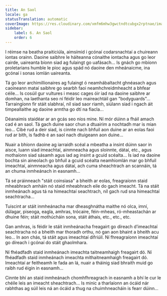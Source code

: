 ```yaml
---
title: An Saol
locale: ga
statusTranslation: automatic
coverImage: https://res.cloudinary.com/xmfm6mhw3gwctndtcubgx2rptnae/image/upload/v1740468922/small_cover_tratado_de_psicologia_revolucionaria_a4c0dca4e0.webp
sidebar:
    label: 6. An Saol
    order: 6
---
```

I réimse na beatha praiticiúla, aimsímid i gcónaí codarsnachtaí a chuireann iontas orainn. Daoine saibhre le háiteanna cónaithe iontacha agus go leor cairde, uaireanta bíonn siad ag fulaingt go uafásach... Is gnách go mbíonn proletarians humble le pioc agus spád nó daoine den mheánaicme, ina gcónaí i sonas iomlán uaireanta.

Tá go leor archimillionaires ag fulaingt ó neamhábaltacht ghnéasach agus caoineann mataí saibhre go searbh faoi neamhchreidmheacht a bhfear céile... Is cosúil gur vultures i measc cages óir iad na daoine saibhre ar domhan, na laethanta seo ní féidir leo maireachtáil gan "bodyguards"... Tarraingíonn fir stáit slabhraí, níl siad saor riamh, siúlann siad i ngach áit timpeallaithe ag daoine armtha go dtí na fiacla...

Déanaimis staidéar ar an gcás seo níos mine. Ní mór dúinn a fháil amach cad é an saol. Tá gach duine saor chun a dtuairim a nochtadh mar is mian leo... Cibé rud a deir siad, is cinnte nach bhfuil aon duine ar an eolas faoi rud ar bith, is fadhb é an saol nach dtuigeann aon duine...

Nuair a bhíonn daoine ag iarraidh scéal a mbeatha a insint dúinn saor in aisce, luann siad imeachtaí, ainmneacha agus sloinnte, dátaí, etc., agus mothaíonn siad sásamh agus iad ag insint a gcuid scéalta... Is iad na daoine bochta sin aineolach go bhfuil a gcuid scéalta neamhiomlán mar go bhfuil imeachtaí, ainmneacha agus dátaí, ach cuma sheachtrach an scannáin, tá an chuma inmheánach in easnamh...

Tá sé práinneach "stáit coinsiasa" a bheith ar eolas, freagraíonn staid mheabhrach amháin nó staid mheabhrach eile do gach imeacht. Tá na stáit inmheánach agus tá na himeachtaí seachtrach, níl gach rud sna himeachtaí seachtracha...

Tuiscint ar stáit inmheánacha mar dheasghnátha maithe nó olca, imní, dúlagar, piseoga, eagla, amhras, trócaire, féin-mheas, ró-mheastachán ar dhuine féin; stáit mothúcháin sona, stáit áthais, etc., etc., etc.

Gan amhras, is féidir le stáit inmheánacha freagairt go díreach d’imeachtaí seachtracha nó a bheith mar thoradh orthu, nó gan aon bhaint a bheith acu leo... In aon chás, tá stáit agus imeachtaí difriúil. Ní fhreagraíonn imeachtaí go díreach i gcónaí do stáit ghaolmhara.

Ní fhéadfadh staid inmheánach imeachta taitneamhaigh freagairt dó. Ní fhéadfadh staid inmheánach imeachta míthaitneamhaigh freagairt dó. Imeachtaí ar feitheamh le fada an lá, nuair a tháinig siad bhraith muid go raibh rud éigin in easnamh...

Cinnte bhí an staid inmheánach chomhfhreagrach in easnamh a bhí le cur le chéile leis an imeacht sheachtrach... Is minic a tharlaíonn an ócáid nár rabhthas ag súil leis ná an ócáid a thug na chuimhneacháin is fearr dúinn...

